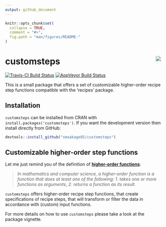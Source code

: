 ```yaml
---
output: github_document
---
```


<!-- README.md is generated from README.Rmd. Please edit that file -->

```r
knitr::opts_chunk$set(
  collapse = TRUE,
  comment = "#>",
  fig.path = "man/figures/README-"
)
```

# customsteps <img src="man/figures/logo.png" align="right" />

[![Travis-CI Build Status](https://travis-ci.org/smaakage85/customsteps.svg?branch=master)](https://travis-ci.org/smaakage85/customsteps)
[![AppVeyor Build Status](https://ci.appveyor.com/api/projects/status/github/smaakage85/customsteps?branch=master&svg=true)](https://ci.appveyor.com/project/smaakage85/customsteps)

This is a small package that offers a set of customizable higher-order recipe
step functions compatible with the 'recipes' package. 

## Installation

`customsteps` can be installed from CRAN with `install.packages('customsteps')`. 
If you want the development version then install directly from GitHub:

```r
devtools::install_github("smaakage85/customsteps")
```

## Customizable higher-order step functions

Let me just remind you of the definition of [**higher-order functions**](https://en.wikipedia.org/wiki/Higher-order_function):

> *In mathematics and computer science, a higher-order function is a function 
that does at least one of the following: 1. takes one or more functions as 
arguments, 2. returns a function as its result.*

`customsteps` offers higher-order recipe step functions, that create 
specifications of recipe steps, that will transform or 
filter the data in accordance with (custom) input functions. 

For more details on how to use `customsteps` please take a look at the
package vignette.


